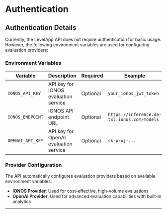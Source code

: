 # Authentication
## Authentication Details

Currently, the LevelApp API does not require authentication for basic usage. However, the following environment variables are used for configuring evaluation providers:

### Environment Variables

| Variable | Description | Required | Example |
|----------|-------------|----------|---------|
| `IONOS_API_KEY` | API key for IONOS evaluation service | Optional | `your_ionos_jwt_token` |
| `IONOS_ENDPOINT` | IONOS API endpoint URL | Optional | `https://inference.de-txl.ionos.com/models` |
| `OPENAI_API_KEY` | API key for OpenAI evaluation service | Optional | `sk-proj-...` |

### Provider Configuration

The API automatically configures evaluation providers based on available environment variables:

- **IONOS Provider**: Used for cost-effective, high-volume evaluations
- **OpenAI Provider**: Used for advanced evaluation capabilities with built-in analytics

---